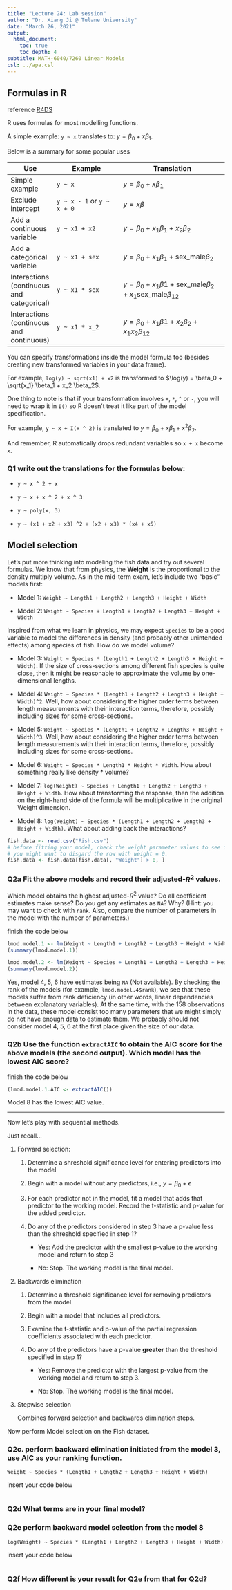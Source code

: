```yaml
---
title: "Lecture 24: Lab session"
author: "Dr. Xiang Ji @ Tulane University"
date: "March 26, 2021"
output:
  html_document:
    toc: true
    toc_depth: 4  
subtitle: MATH-6040/7260 Linear Models
csl: ../apa.csl
---
```



## Formulas in R

reference [R4DS](https://r4ds.had.co.nz/model-basics.html#formulas-and-model-families)

R uses formulas for most modelling functions.

A simple example: `y ~ x` translates to: $y = \beta_0 + x\beta_1$.

Below is a summary for some popular uses

| Use | Example | Translation |
| --- | ------- | ----------- |
| Simple example | `y ~ x` |  $y = \beta_0 + x\beta_1$ |
| Exclude intercept | `y ~ x - 1` or `y ~ x + 0` | $y = x\beta$ |
| Add a continuous variable | `y ~ x1 + x2` | $y = \beta_0 + x_1 \beta_1 + x_2 \beta_2$ |
| Add a categorical variable | `y ~ x1 + sex` | $y = \beta_0 + x_1 \beta_1 + \mbox{sex_male} \beta_2$ |
| Interactions (continuous and categorical)| `y ~ x1 * sex` | $y = \beta_0 + x_1 \beta1 + \mbox{sex_male} \beta_2 + x_1 \mbox{sex_male} \beta_{12}$|
| Interactions (continuous and continuous)| `y ~ x1 * x_2` | $y = \beta_0 + x_1 \beta1 + x_2 \beta_2 + x_1 x_2 \beta_{12}$|

You can specify transformations inside the model formula too (besides creating new transformed variables in your data frame).

For example, `log(y) ~ sqrt(x1) + x2` is transformed to $\log(y) = \beta_0 + \sqrt{x_1} \beta_1 + x_2 \beta_2$.

One thing to note is that if your transformation involves `+`, `*`, `^` or `-`, you will need to wrap it in `I()` so R doesn't treat it like part of the model specification.

For example, `y ~ x + I(x ^ 2)` is translated to $y = \beta_0 + x \beta_1 + x^2 \beta_2$.

And remember, R automatically drops redundant variables so `x + x` become `x`.

### Q1 write out the translations for the formulas below:

- `y ~ x ^ 2 + x`

- `y ~ x + x ^ 2 + x ^ 3`

- `y ~ poly(x, 3)`

- `y ~ (x1 + x2 + x3) ^2 + (x2 + x3) * (x4 + x5)`


## Model selection

Let's put more thinking into modeling the fish data and  try out several formulas.
We know that from physics, the **Weight** is the proportional to the density multiply volume.
As in the mid-term exam, let's include two "basic" models first:

- Model 1: `Weight ~ Length1 + Length2 + Length3 + Height + Width`

- Model 2: `Weight ~ Species + Length1 + Length2 + Length3 + Height + Width`

Inspired from what we learn in physics, we may expect `Species` to be a good variable to model the differences in density (and probably other unintended effects) among species of fish.
How do we model volume?

- Model 3: `Weight ~ Species * (Length1 + Length2 + Length3 + Height + Width)`.
If the size of cross-sections among different fish species is quite close, 
then it might be reasonable to approximate the volume by one-dimensional lengths.

- Model 4: `Weight ~ Species * (Length1 + Length2 + Length3 + Height + Width)^2`.
Well, how about considering the higher order terms between length measurements 
with their interaction terms, therefore, possibly including sizes for some cross-sections.

- Model 5: `Weight ~ Species * (Length1 + Length2 + Length3 + Height + Width)^3`.
Well, how about considering the higher order terms between length measurements 
with their interaction terms, therefore, possibly including sizes for some cross-sections.

- Model 6: `Weight ~ Species * Length1 * Height * Width`.
How about something really like density * volume?

- Model 7: `log(Weight) ~ Species + Length1 + Length2 + Length3 + Height + Width`.
How about transforming the response, then the addition on the right-hand side of the formula will be multiplicative in the original Weight dimension.

- Model 8: `log(Weight) ~ Species * (Length1 + Length2 + Length3 + Height + Width)`.
What about adding back the interactions?



```r
fish.data <- read.csv("Fish.csv")
# before fitting your model, check the weight parameter values to see if all of them make sense.
# you might want to disgard the row with weight = 0.
fish.data <- fish.data[fish.data[, "Weight"] > 0, ]
```

### Q2a Fit the above models and record their adjusted-$R^2$ values.
Which model obtains the highest adjusted-$R^2$ value?
Do all coefficient estimates make sense? Do you get any estimates as `NA`? Why?
(Hint: you may want to check with `rank`.
Also, compare the number of parameters in the model with the number of parameters.)

finish the code below
```r
lmod.model.1 <- lm(Weight ~ Length1 + Length2 + Length3 + Height + Width, data = fish.data)
(summary(lmod.model.1))

lmod.model.2 <- lm(Weight ~ Species + Length1 + Length2 + Length3 + Height + Width, data = fish.data)
(summary(lmod.model.2))

```

Yes, model 4, 5, 6 have estimates being `NA` (Not available).
By checking the rank of the models (for example, `lmod.model.4$rank`), we see that these models suffer from rank deficiency (in other words, linear dependencies between explanatory variables).
At the same time, with the 158 observations in the data, these model consist too many parameters that we might simply do not have enough data to estimate them. 
We probably should not consider model 4, 5, 6 at the first place given the size of our data.


### Q2b Use the function `extractAIC` to obtain the AIC score for the above models (the second output). Which model has the lowest AIC score?

finish the code below
```r
(lmod.model.1.AIC <- extractAIC())
```

Model 8 has the lowest AIC value.


----------------------------------------------------

Now let's play with sequential methods.

Just recall...

1. Forward selection:

    1. Determine a shreshold significance level for entering predictors into the model
    
    2. Begin with a model without any predictors, i.e., $y = \beta_0 + \epsilon$
    
    3. For each predictor not in the model, fit a model that adds that predictor to the working model.  Record the t-statistic and p-value for the added predictor.
    
    4. Do any of the predictors considered in step 3 have a p-value less than the shreshold specified in step 1?
    
        - Yes: Add the predictor with the smallest p-value to the working model and return to step 3
        
        - No: Stop.  The working model is the final model.
        

2. Backwards elimination

    1. Determine a threshold significance level for removing predictors from the model.
    
    2. Begin with a model that includes all predictors.
    
    3. Examine the t-statistic and p-value of the partial regression coefficients associated with each predictor.
    
    4. Do any of the predictors have a p-value **greater** than the threshold specified in step 1?
    
        - Yes: Remove the predictor with the largest p-value from the working model and return to step 3.
        
        - No: Stop.  The working model is the final model.
        
3. Stepwise selection

    Combines forward selection and backwards elimination steps.
  
Now perform Model selection on the Fish dataset.

### Q2c. perform backward elimination initiated from the model 3, use AIC as your ranking function.  
`Weight ~ Species * (Length1 + Length2 + Length3 + Height + Width)`

insert your code below
```r
```


### Q2d What terms are in your final model?


### Q2e perform backward model selection from the model 8 
`log(Weight) ~ Species * (Length1 + Length2 + Length3 + Height + Width)`

insert your code below
```r
```

### Q2f How different is your result for Q2e from that for Q2d?

